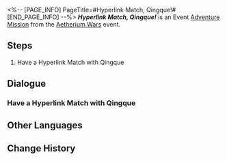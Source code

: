 <%-- [PAGE_INFO]
PageTitle=#Hyperlink Match, Qingque!#
[END_PAGE_INFO] --%>
{{Stub|Dialogue.}}
{{Mission Infobox
|id            = 8014133
|title         = 
|image         = <!--Mission Hyperlink Match, Qingque!.png-->
|type          = Adventure
|event_name    = Aetherium Wars
|chapter       = 
|requirements  = 
* [[Adventure Mission]] ''[[Hyperlink Match, Arlan!]]'' completed
* [[Adventure Mission]] ''[[Hyperlink Match, Asta!]]'' completed
* [[Adventure Mission]] ''[[Hyperlink Match, Diting!]]'' completed
* [[Adventure Mission]] ''[[Hyperlink Match, Yanqing!]]'' completed
|summary       = <!--official mission summary from Fate's Atlas-->
|characters    = Qingque; Trailblazer
|startLocation = [[The Xianzhou Luofu]] - [[Exalting Sanctum]]
|world         = The Xianzhou Luofu
|area          = Exalting Sanctum
|prev          = Hyperlink Match, Yanqing!
|next          = 
|rewards       = 
}}
'''''Hyperlink Match, Qingque!''''' is an Event [[Adventure Mission]] from the [[Aetherium Wars]] event.

==Steps==
# Have a Hyperlink Match with Qingque

<!--
==Gameplay Notes==

--><!--
==Trial Character==

-->
==Dialogue==
{{Stub Dialogue}}
===Have a Hyperlink Match with Qingque{{subst:void|<!--801413301-->}}===
{{Mission Description|type=adventure|location=Exalting Sanctum|The core gameplay loop behind Aetherium Wars is "dueling." Challenge different players and show your true strength!}}
{{Dialogue Start}}
:{{tx}}
{{Dialogue End}}

==Other Languages==
{{Other Languages
|en   = Hyperlink Match, Qingque!
|zhs  = 超链接对决！青雀
|zht  = 超連結對決！青雀
|ja   = ハイパーリンクバトル！青雀
|ko   = 하이퍼링크 대결! 청작
|es   = Enfrentamiento de hipervínculos: Qingque
|fr   = Combat hyperlink&nbsp;: Qingque&nbsp;!
|ru   = Матч! Цинцюэ!
|th   = ประลองไฮเปอร์ลิงก์กับ Qingque!
|vi   = Quyết Đấu Siêu Liên Kết! Qingque
|de   = Hyperlinkmatch, Qingque!
|id   = Duel Hyperlink, Qingque!
|pt   = Batalha de Hyperlink, Qingque!
}}

==Change History==
{{Change History|1.4}}
